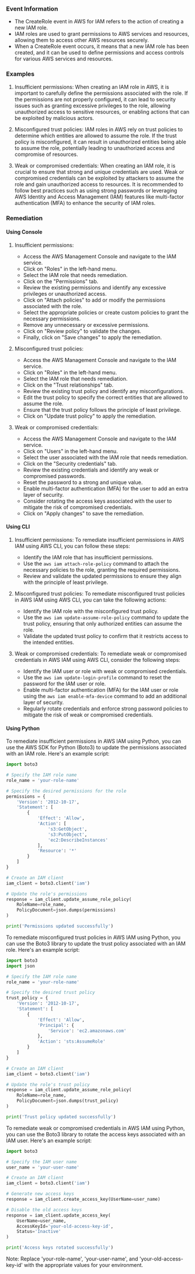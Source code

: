 
### Event Information

- The CreateRole event in AWS for IAM refers to the action of creating a new IAM role.
- IAM roles are used to grant permissions to AWS services and resources, allowing them to access other AWS resources securely.
- When a CreateRole event occurs, it means that a new IAM role has been created, and it can be used to define permissions and access controls for various AWS services and resources.


### Examples

1. Insufficient permissions: When creating an IAM role in AWS, it is important to carefully define the permissions associated with the role. If the permissions are not properly configured, it can lead to security issues such as granting excessive privileges to the role, allowing unauthorized access to sensitive resources, or enabling actions that can be exploited by malicious actors.

2. Misconfigured trust policies: IAM roles in AWS rely on trust policies to determine which entities are allowed to assume the role. If the trust policy is misconfigured, it can result in unauthorized entities being able to assume the role, potentially leading to unauthorized access and compromise of resources.

3. Weak or compromised credentials: When creating an IAM role, it is crucial to ensure that strong and unique credentials are used. Weak or compromised credentials can be exploited by attackers to assume the role and gain unauthorized access to resources. It is recommended to follow best practices such as using strong passwords or leveraging AWS Identity and Access Management (IAM) features like multi-factor authentication (MFA) to enhance the security of IAM roles.

### Remediation

#### Using Console

1. Insufficient permissions:
   - Access the AWS Management Console and navigate to the IAM service.
   - Click on "Roles" in the left-hand menu.
   - Select the IAM role that needs remediation.
   - Click on the "Permissions" tab.
   - Review the existing permissions and identify any excessive privileges or unauthorized access.
   - Click on "Attach policies" to add or modify the permissions associated with the role.
   - Select the appropriate policies or create custom policies to grant the necessary permissions.
   - Remove any unnecessary or excessive permissions.
   - Click on "Review policy" to validate the changes.
   - Finally, click on "Save changes" to apply the remediation.

2. Misconfigured trust policies:
   - Access the AWS Management Console and navigate to the IAM service.
   - Click on "Roles" in the left-hand menu.
   - Select the IAM role that needs remediation.
   - Click on the "Trust relationships" tab.
   - Review the existing trust policy and identify any misconfigurations.
   - Edit the trust policy to specify the correct entities that are allowed to assume the role.
   - Ensure that the trust policy follows the principle of least privilege.
   - Click on "Update trust policy" to apply the remediation.

3. Weak or compromised credentials:
   - Access the AWS Management Console and navigate to the IAM service.
   - Click on "Users" in the left-hand menu.
   - Select the user associated with the IAM role that needs remediation.
   - Click on the "Security credentials" tab.
   - Review the existing credentials and identify any weak or compromised passwords.
   - Reset the password to a strong and unique value.
   - Enable multi-factor authentication (MFA) for the user to add an extra layer of security.
   - Consider rotating the access keys associated with the user to mitigate the risk of compromised credentials.
   - Click on "Apply changes" to save the remediation.

#### Using CLI

1. Insufficient permissions: To remediate insufficient permissions in AWS IAM using AWS CLI, you can follow these steps:
   - Identify the IAM role that has insufficient permissions.
   - Use the `aws iam attach-role-policy` command to attach the necessary policies to the role, granting the required permissions.
   - Review and validate the updated permissions to ensure they align with the principle of least privilege.

2. Misconfigured trust policies: To remediate misconfigured trust policies in AWS IAM using AWS CLI, you can take the following actions:
   - Identify the IAM role with the misconfigured trust policy.
   - Use the `aws iam update-assume-role-policy` command to update the trust policy, ensuring that only authorized entities can assume the role.
   - Validate the updated trust policy to confirm that it restricts access to the intended entities.

3. Weak or compromised credentials: To remediate weak or compromised credentials in AWS IAM using AWS CLI, consider the following steps:
   - Identify the IAM user or role with weak or compromised credentials.
   - Use the `aws iam update-login-profile` command to reset the password for the IAM user or role.
   - Enable multi-factor authentication (MFA) for the IAM user or role using the `aws iam enable-mfa-device` command to add an additional layer of security.
   - Regularly rotate credentials and enforce strong password policies to mitigate the risk of weak or compromised credentials.

#### Using Python

To remediate insufficient permissions in AWS IAM using Python, you can use the AWS SDK for Python (Boto3) to update the permissions associated with an IAM role. Here's an example script:

```python
import boto3

# Specify the IAM role name
role_name = 'your-role-name'

# Specify the desired permissions for the role
permissions = {
    'Version': '2012-10-17',
    'Statement': [
        {
            'Effect': 'Allow',
            'Action': [
                's3:GetObject',
                's3:PutObject',
                'ec2:DescribeInstances'
            ],
            'Resource': '*'
        }
    ]
}

# Create an IAM client
iam_client = boto3.client('iam')

# Update the role's permissions
response = iam_client.update_assume_role_policy(
    RoleName=role_name,
    PolicyDocument=json.dumps(permissions)
)

print('Permissions updated successfully')
```

To remediate misconfigured trust policies in AWS IAM using Python, you can use the Boto3 library to update the trust policy associated with an IAM role. Here's an example script:

```python
import boto3
import json

# Specify the IAM role name
role_name = 'your-role-name'

# Specify the desired trust policy
trust_policy = {
    'Version': '2012-10-17',
    'Statement': [
        {
            'Effect': 'Allow',
            'Principal': {
                'Service': 'ec2.amazonaws.com'
            },
            'Action': 'sts:AssumeRole'
        }
    ]
}

# Create an IAM client
iam_client = boto3.client('iam')

# Update the role's trust policy
response = iam_client.update_assume_role_policy(
    RoleName=role_name,
    PolicyDocument=json.dumps(trust_policy)
)

print('Trust policy updated successfully')
```

To remediate weak or compromised credentials in AWS IAM using Python, you can use the Boto3 library to rotate the access keys associated with an IAM user. Here's an example script:

```python
import boto3

# Specify the IAM user name
user_name = 'your-user-name'

# Create an IAM client
iam_client = boto3.client('iam')

# Generate new access keys
response = iam_client.create_access_key(UserName=user_name)

# Disable the old access keys
response = iam_client.update_access_key(
    UserName=user_name,
    AccessKeyId='your-old-access-key-id',
    Status='Inactive'
)

print('Access keys rotated successfully')
```

Note: Replace 'your-role-name', 'your-user-name', and 'your-old-access-key-id' with the appropriate values for your environment.

